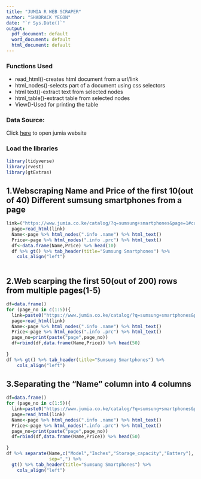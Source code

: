 ```yaml
---
title: "JUMIA R WEB SCRAPER"
author: "SHADRACK YEGON"
date: "`r Sys.Date()`"
output:
  pdf_document: default
  word_document: default
  html_document: default
---
```



### Functions Used
* read_html()-creates html document from a url/link
* html_nodes()-selects part of a document using css selectors
* html text()-extract text from selected nodes
* html_table()-extract table from selected nodes
* View()-Used for printing the table

### Data Source:
Click [here](https://www.jumia.co.ke/catalog/?q=sumsung+smartphones&page=1#catalog-listing) to open jumia website

### Load the  libraries
```r
library(tidyverse)
library(rvest)
library(gtExtras)

```
## 1.Webscraping Name and Price of the first 10(out of 40) Different sumsung smartphones from a page 
```r
link=("https://www.jumia.co.ke/catalog/?q=sumsung+smartphones&page=1#catalog-listing")
  page=read_html(link)
  Name<-page %>% html_nodes(".info .name") %>% html_text()
  Price<-page %>% html_nodes(".info .prc") %>% html_text()
  df<-data.frame(Name,Price) %>% head(10)
  df %>% gt() %>% tab_header(title="Sumsung Smartphones") %>% 
    cols_align("left")
  

```



## 2.Web scarping the first 50(out of 200) rows from multiple pages(1-5)
```r
df=data.frame()
for (page_no in c(1:5)){
  link=paste0("https://www.jumia.co.ke/catalog/?q=sumsung+smartphones&page=",page_no,"#catalog-listing")
  page=read_html(link)
  Name<-page %>% html_nodes(".info .name") %>% html_text()
  Price<-page %>% html_nodes(".info .prc") %>% html_text() 
  page_no=print(paste("page",page_no))
  df=rbind(df,data.frame(Name,Price)) %>% head(50)
  
}
df %>% gt() %>% tab_header(title="Sumsung Smartphones") %>% 
    cols_align("left")

```



## 3.Separating the "Name" column into 4 columns
```r
df=data.frame()
for (page_no in c(1:5)){
  link=paste0("https://www.jumia.co.ke/catalog/?q=sumsung+smartphones&page=",page_no,"#catalog-listing")
  page=read_html(link)
  Name<-page %>% html_nodes(".info .name") %>% html_text()
  Price<-page %>% html_nodes(".info .prc") %>% html_text() 
  page_no=print(paste("page",page_no))
  df=rbind(df,data.frame(Name,Price)) %>% head(50)
  
}
df %>% separate(Name,c("Model","Inches","Storage_capacity","Battery"),
                sep=",") %>%
  gt() %>% tab_header(title="Sumsung Smartphones") %>% 
    cols_align("left")

 
```


